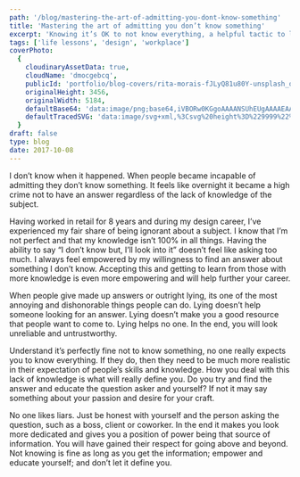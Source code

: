 ```yaml
---
path: '/blog/mastering-the-art-of-admitting-you-dont-know-something'
title: 'Mastering the art of admitting you don’t know something'
excerpt: 'Knowing it’s OK to not know everything, a helpful tactic to learn'
tags: ['life lessons', 'design', 'workplace']
coverPhoto:
  {
    cloudinaryAssetData: true,
    cloudName: 'dmocgebcq',
    publicId: 'portfolio/blog-covers/rita-morais-fJLyQ81u80Y-unsplash_quksdr.jpg',
    originalHeight: 3456,
    originalWidth: 5184,
    defaultBase64: 'data:image/png;base64,iVBORw0KGgoAAAANSUhEUgAAAAEAAAABCAYAAAAfFcSJAAAADUlEQVR42mMMXG/8HwAEwAI0Bj1bnwAAAABJRU5ErkJggg==',
    defaultTracedSVG: 'data:image/svg+xml,%3Csvg%20height%3D%229999%22%20viewBox%3D%220%200%209999%209999%22%20width%3D%229999%22%20xmlns%3D%22http%3A%2F%2Fwww.w3.org%2F2000%2Fsvg%22%3E%3Cpath%20d%3D%22m0%200h9999v9999h-9999z%22%20fill%3D%22%23f9fafb%22%2F%3E%3C%2Fsvg%3E',
  }
draft: false
type: blog
date: 2017-10-08
---
```


I don’t know when it happened. When people became incapable of admitting they don’t know something. It feels like overnight it became a high crime not to have an answer regardless of the lack of knowledge of the subject.

Having worked in retail for 8 years and during my design career, I’ve experienced my fair share of being ignorant about a subject. I know that I’m not perfect and that my knowledge isn’t 100% in all things. Having the ability to say “I don’t know but, I’ll look into it” doesn’t feel like asking too much. I always feel empowered by my willingness to find an answer about something I don’t know. Accepting this and getting to learn from those with more knowledge is even more empowering and will help further your career.

When people give made up answers or outright lying, its one of the most annoying and dishonorable things people can do. Lying doesn’t help someone looking for an answer. Lying doesn’t make you a good resource that people want to come to. Lying helps no one. In the end, you will look unreliable and untrustworthy.

Understand it’s perfectly fine not to know something, no one really expects you to know everything. If they do, then they need to be much more realistic in their expectation of people’s skills and knowledge. How you deal with this lack of knowledge is what will really define you. Do you try and find the answer and educate the question asker and yourself? If not it may say something about your passion and desire for your craft.

No one likes liars. Just be honest with yourself and the person asking the question, such as a boss, client or coworker. In the end it makes you look more dedicated and gives you a position of power being that source of information. You will have gained their respect for going above and beyond. Not knowing is fine as long as you get the information; empower and educate yourself; and don’t let it define you.
